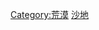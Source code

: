{{Catnav|頁面分類|各種主題的頁面分類|按國家分類|各國地理|中国地理}}

{{catmore}}

[[Category:荒漠|Category:荒漠]]
[[Category:中国地形|沙地]]